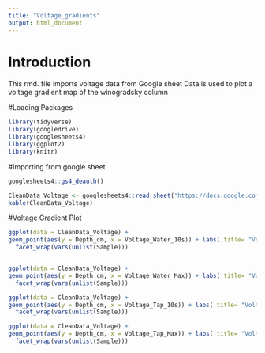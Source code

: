 ```yaml
---
title: "Voltage_gradients"
output: html_document
---
```

# Introduction

This rmd. file imports voltage data from Google sheet
Data is used to plot a voltage gradient map of the winogradsky column 

#Loading Packages 

```r
library(tidyverse) 
library(googledrive) 
library(googlesheets4)
library(ggplot2)
library(knitr)
```

#Importing from google sheet

```r

googlesheets4::gs4_deauth()

CleanData_Voltage <- googlesheets4::read_sheet("https://docs.google.com/spreadsheets/d/1hNakCyqPsTNRFpf1lGjoBQ-papyZ6xHKT6mcvh3LMb8/edit?pli=1&gid=842906991#gid=842906991", "CleanData_Voltage") 
kable(CleanData_Voltage)
```

#Voltage Gradient Plot

```r

ggplot(data = CleanData_Voltage) +
geom_point(aes(y = Depth_cm, x = Voltage_Water_10s)) + labs( title= "Voltage Gradient in water at 10 seconds", caption= "Figure X. Voltage (mv) measured in four Winogradsky colums at 5 depths (cm)") + theme(plot.caption= element_text(size = 11, hjust=0)) +
  facet_wrap(vars(unlist(Sample)))



```

```r

ggplot(data = CleanData_Voltage) +
geom_point(aes(y = Depth_cm, x = Voltage_Water_Max)) + labs( title= "Voltage Gradient in water at maximum", caption= "Figure X. Voltage (mv) measured in four Winogradsky colums at 5 depths (cm)") + theme(plot.caption= element_text(size = 11, hjust=0)) +
  facet_wrap(vars(unlist(Sample)))
```

```r

ggplot(data = CleanData_Voltage) +
geom_point(aes(y = Depth_cm, x = Voltage_Tap_10s)) + labs( title= "Voltage Gradient grounded to tap at 10 seconds", caption= "Figure X. Voltage (mv) measured in four Winogradsky colums at 5 depths (cm)") + theme(plot.caption= element_text(size = 11, hjust=0)) +
  facet_wrap(vars(unlist(Sample)))
```
```r

ggplot(data = CleanData_Voltage) +
geom_point(aes(y = Depth_cm, x = Voltage_Tap_Max)) + labs( title= "Voltage Gradient in water at 10 seconds", caption= "Figure X. Voltage (mv) measured in four Winogradsky colums at 5 depths (cm)") + theme(plot.caption= element_text(size = 11, hjust=0)) +
  facet_wrap(vars(unlist(Sample)))

```

